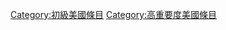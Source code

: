 {{Articles by Quality and Importance|project=美國}}
[[Category:初級美國條目|Category:初級美國條目]]
[[Category:高重要度美國條目|Category:高重要度美國條目]]